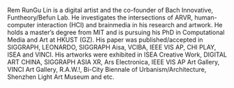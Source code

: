 Rem RunGu Lin is a digital artist and the co-founder of Bach Innovative, Funtheory/Befun Lab. He investigates the intersections of ARVR, human-computer interaction (HCI) and brainmedia in his research and artwork. He holds a master’s degree from MIT and is pursuing his PhD in Computational Media and Art at HKUST (GZ). His paper was published/accepted in SIGGRAPH, LEONARDO, SIGGRAPH Aisa, VCIBA, IEEE VIS AP, CHI PLAY, ISEA and VINCI. His artworks were exhibited in ISEA Creative Work, DIGITAL ART CHINA, SIGGRAPH ASIA XR,  Ars Electronica, IEEE VIS AP Art Gallery, VINCI Art Gallery, R.A.W.!, Bi-City Biennale of Urbanism/Architecture, Shenzhen Light Art Museum and etc. 